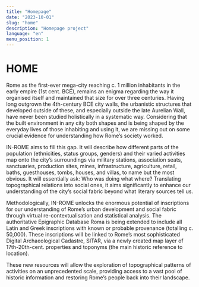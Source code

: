 ```yaml
---
title: "Homepage"
date: "2023-10-01"
slug: "home"
description: "Homepage project"
language: "en"
menu_position: 1
---
```



# HOME

Rome as the first-ever mega-city reaching c. 1 million inhabitants in the early empire (1st cent. BCE), remains an enigma regarding the way it organised itself and maintained that size for over three centuries. Having long outgrown the 4th-century BCE city walls, the urbanistic structures that developed outside of these, and especially outside the late Aurelian Wall, have never been studied holistically in a systematic way. Considering that the built environment in any city both shapes and is being shaped by the everyday lives of those inhabiting and using it, we are missing out on some crucial evidence for understanding how Rome’s society worked.

IN-ROME aims to fill this gap. It will describe how different parts of the population (ethnicities, status groups, genders) and their varied activities map onto the city’s surroundings via military stations, association seats, sanctuaries, production sites, mines, infrastructure, agriculture, retail, baths, guesthouses, tombs, houses, and villas, to name but the most obvious. It will essentially ask: Who was doing what where? Translating topographical relations into social ones, it aims significantly to enhance our understanding of the city’s social fabric beyond what literary sources tell us.

Methodologically, IN-ROME unlocks the enormous potential of inscriptions for our understanding of Rome’s urban development and social fabric through virtual re-contextualisation and statistical analysis. The authoritative Epigraphic Database Roma is being extended to include all Latin and Greek inscriptions with known or probable provenance (totalling c. 50,000). These inscriptions will be linked to Rome’s most sophisticated Digital Archaeological Cadastre, SITAR, via a newly created map layer of 17th-20th-cent. properties and toponyms (the main historic reference to location).

These new resources will allow the exploration of topographical patterns of activities on an unprecedented scale, providing access to a vast pool of historic information and restoring Rome’s people back into their landscape.

<Box />
